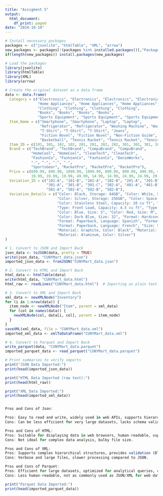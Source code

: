 ```yaml
---
title: "Assigment 5"
output:
  html_document:
    df_print: paged
date: "2024-10-19"
---
```


```r
# Install necessary packages
packages <- c("jsonlite", "htmlTable", "XML", "arrow")
new_packages <- packages[!(packages %in% installed.packages()[,"Package"])]
if(length(new_packages)) install.packages(new_packages)

# Load the packages
library(jsonlite)
library(htmlTable)
library(XML)
library(arrow)

# Create the original dataset as a data frame
data <- data.frame(
  Category = c("Electronics", "Electronics", "Electronics", "Electronics", 
               "Home Appliances", "Home Appliances", "Home Appliances", "Home Appliances", 
               "Clothing", "Clothing", "Clothing", "Clothing", 
               "Books", "Books", "Books", "Books", 
               "Sports Equipment", "Sports Equipment", "Sports Equipment", "Sports Equipment"),
  Item_Name = c("Smartphone", "Smartphone", "Laptop", "Laptop", 
                "Refrigerator", "Refrigerator", "Washing Machine", "Washing Machine", 
                "T-Shirt", "T-Shirt", "T-Shirt", "Jeans", 
                "Fiction Novel", "Fiction Novel", "Non-Fiction Guide", "Non-Fiction Guide", 
                "Basketball", "Tennis Racket", "Tennis Racket", "Tennis Racket"),
  Item_ID = c(101, 101, 102, 102, 201, 201, 202, 202, 301, 301, 301, 302, 401, 401, 402, 402, 501, 502, 502, 502),
  Brand = c("TechBrand", "TechBrand", "CompuBrand", "CompuBrand", 
            "HomeCool", "HomeCool", "CleanTech", "CleanTech", 
            "FashionCo", "FashionCo", "FashionCo", "DenimWorks", 
            "-", "-", "-", "-", 
            "SportsGear", "RacketPro", "RacketPro", "RacketPro"),
  Price = c(699.99, 699.99, 1099.99, 1099.99, 899.99, 899.99, 499.99, 499.99, 
            19.99, 19.99, 19.99, 49.99, 14.99, 14.99, 24.99, 24.99, 29.99, 89.99, 89.99, 89.99),
  Variation_ID = c("101-A", "101-B", "102-A", "102-B", "201-A", "201-B", "202-A", "202-B", 
                   "301-A", "301-B", "301-C", "302-A", "401-A", "401-B", "402-A", "402-B", 
                   "501-A", "502-A", "502-B", "502-B"),
  Variation_Details = c("Color: Black, Storage: 64GB", "Color: White, Storage: 128GB", 
                        "Color: Silver, Storage: 256GB", "Color: Space Gray, Storage: 512GB", 
                        "Color: Stainless Steel, Capacity: 20 cu ft", "Color: White, Capacity: 18 cu ft", 
                        "Type: Front Load, Capacity: 4.5 cu ft", "Type: Top Load, Capacity: 5.0 cu ft", 
                        "Color: Blue, Size: S", "Color: Red, Size: M", "Color: Green, Size: L", 
                        "Color: Dark Blue, Size: 32", "Format: Hardcover, Language: English", 
                        "Format: Paperback, Language: Spanish", "Format: eBook, Language: English", 
                        "Format: Paperback, Language: French", "Size: Size 7, Color: Orange", 
                        "Material: Graphite, Color: Black", "Material: Aluminum, Color: Silver", 
                        "Material: Aluminum, Color: Silver")
)

# 1. Convert to JSON and Import Back
json_data <- toJSON(data, pretty = TRUE)
write(json_data, "CUNYMart_data.json")
imported_json_data <- fromJSON("CUNYMart_data.json")

# 2. Convert to HTML and Import Back
html_data <- htmlTable(data)
write(html_data, "CUNYMart_data.html")
html_raw <- readLines("CUNYMart_data.html")  # Importing as plain text

# 3. Convert to XML and Import Back
xml_data <- newXMLNode("Inventory")
for (i in 1:nrow(data)) {
  item_node <- newXMLNode("Item", parent = xml_data)
  for (col in names(data)) {
    newXMLNode(col, data[i, col], parent = item_node)
  }
}
saveXML(xml_data, file = "CUNYMart_data.xml")
imported_xml_data <- xmlToDataFrame("CUNYMart_data.xml")

# 4. Convert to Parquet and Import Back
write_parquet(data, "CUNYMart_data.parquet")
imported_parquet_data <- read_parquet("CUNYMart_data.parquet")

# Print summaries to verify imports
print("JSON Data Imported:")
print(head(imported_json_data))

print("HTML Data Imported (raw text):")
print(head(html_raw))

print("XML Data Imported:")
print(head(imported_xml_data))


Pros and Cons of Json:

Pros: Easy to read and write, widely used in web APIs, supports hierarchical data structures.
Cons: Can be less efficient for very large datasets, lacks schema validation.

Pros and Cons of HTML:
Pros: Suitable for displaying data in web browsers, human-readable, supports styling.
Cons: Not ideal for complex data analysis, bulky file size.

Pros and Cons of XML:
Pros: Supports complex hierarchical structures, provides validation (DTD/XSD).
Cons: Verbose and large files, slower processing compared to JSON.

Pros and Cons of Parquet:
Pros: Efficient for large datasets, optimized for analytical queries, compact storage format.
Cons: Less human-readable, not as commonly used as JSON/XML for web data exchange.

print("Parquet Data Imported:")
print(head(imported_parquet_data))

```
